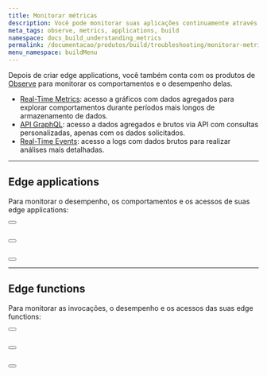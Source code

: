 ```yaml
---
title: Monitorar métricas
description: Você pode monitorar suas aplicações continuamente através dos produtos Azion Observe.
meta_tags: observe, metrics, applications, build
namespace: docs_build_understanding_metrics
permalink: /documentacao/produtos/build/troubleshooting/monitorar-metricas/
menu_namespace: buildMenu
---
```



Depois de criar edge applications, você também conta com os produtos de [Observe](/pt-br/documentacao/produtos/observe/) para monitorar os comportamentos e o desempenho delas.

- [Real-Time Metrics](/pt-br/documentacao/produtos/real-time-metrics/): acesso a gráficos com dados agregados para explorar comportamentos durante períodos mais longos de armazenamento de dados.
- [API GraphQL](/pt-br/documentacao/produtos/graphql-api/visao-geral/): acesso a dados agregados e brutos via API com consultas personalizadas, apenas com os dados solicitados.
- [Real-Time Events](/pt-br/documentacao/produtos/real-time-events/): acesso a logs com dados brutos para realizar análises mais detalhadas.

---

## Edge applications

Para monitorar o desempenho, os comportamentos e os acessos de suas edge applications:

<Button href="/pt-br/documentacao/produtos/real-time-metrics/#edge-applications" text="ver métricas agregadas" variant="secondary"></Button> <br></br>

<Button href="/pt-br/documentacao/produtos/graphql-api-recursos/#conjuntos-de-dados" text="consultar dados" variant="secondary"></Button> <br></br>

<Button href="/pt-br/documentacao/produtos/real-time-events/#edge-applications" text="ver dados brutos" variant="secondary"></Button>

---

## Edge functions

Para monitorar as invocações, o desempenho e os acessos das suas edge functions:

<Button href="/pt-br/documentacao/produtos/real-time-metrics/#edge-functions" text="ver métricas agregadas" variant="secondary"></Button> <br></br>

<Button href="/pt-br/documentacao/produtos/graphql-api-recursos/#conjuntos-de-dados" text="consultar dados" variant="secondary"></Button> <br></br>

<Button href="/pt-br/documentacao/produtos/real-time-events/#edge-functions" text="ver dados brutos" variant="secondary"></Button>
